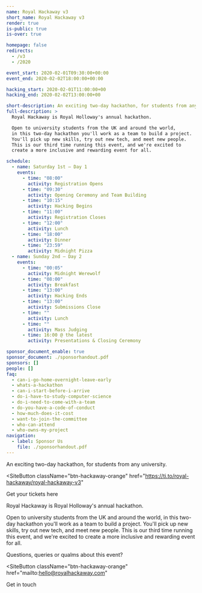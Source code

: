 ```yaml
---
name: Royal Hackaway v3
short_name: Royal Hackaway v3
render: true
is-public: true
is-over: true

homepage: false
redirects:
  - /v3
  - /2020

event_start: 2020-02-01T09:30:00+00:00
event_end: 2020-02-02T18:00:00+00:00

hacking_start: 2020-02-01T11:00:00+00
hacking_end: 2020-02-02T13:00:00+00

short-description: An exciting two-day hackathon, for students from any university.
full-description: >
  Royal Hackaway is Royal Holloway's annual hackathon.

  Open to university students from the UK and around the world,
  in this two-day hackathon you'll work as a team to build a project.
  You'll pick up new skills, try out new tech, and meet new people.
  This is our third time running this event, and we're excited to
  create a more inclusive and rewarding event for all.

schedule:
  - name: Saturday 1st — Day 1
    events:
      - time: "08:00"
        activity: Registration Opens
      - time: "09:30"
        activity: Opening Ceremony and Team Building
      - time: "10:15"
        activity: Hacking Begins
      - time: "11:00"
        activity: Registration Closes
      - time: "12:00"
        activity: Lunch
      - time: "18:00"
        activity: Dinner
      - time: "23:59"
        activity: Midnight Pizza
  - name: Sunday 2nd — Day 2
    events:
      - time: "00:05"
        activity: Midnight Werewolf
      - time: "08:00"
        activity: Breakfast
      - time: "13:00"
        activity: Hacking Ends
      - time: "13:00"
        activity: Submissions Close
      - time: ""
        activity: Lunch
      - time: ""
        activity: Mass Judging
      - time: 16:00 @ the latest
        activity: Presentations & Closing Ceremony

sponsor_document_enable: true
sponsor_document: ./sponsorhandout.pdf
sponsors: []
people: []
faq:
  - can-i-go-home-overnight-leave-early
  - whats-a-hackathon
  - can-i-start-before-i-arrive
  - do-i-have-to-study-computer-science
  - do-i-need-to-come-with-a-team
  - do-you-have-a-code-of-conduct
  - how-much-does-it-cost
  - want-to-join-the-committee
  - who-can-attend
  - who-owns-my-project
navigation:
  - label: Sponsor Us
    file: ./sponsorhandout.pdf
---
```




<MajorLeagueHackingBadge year={2020} />
<EventJumbotron className={`${jumbotronBackground} text-center`}>

<HackawayLogo className={hackawayLogoClass} />

<p className="lead">
  An exciting two-day hackathon, for students from any university.
</p>

<SiteButton
  className="btn-hackaway-orange"
  href="https://ti.to/royal-hackaway/royal-hackaway-v3"
>
  Get your tickets here
</SiteButton>

</EventJumbotron>
<Section type={SectionTypes.PRIMARY}>
<div className="container">

Royal Hackaway is Royal Holloway's annual hackathon.

Open to university students from the UK and around the world, in this two-day hackathon you'll work as a team to build a project. You'll pick up new skills, try out new tech, and meet new people. This is our third time running this event, and we're excited to create a more inclusive and rewarding event for all.

</div>
</Section>

<EventLocationSection map="https://www.google.com/maps/embed?pb=!1m18!1m12!1m3!1d2487.759701888386!2d-0.5680310838687079!3d51.42584067962183!2m3!1f0!2f0!3f0!3m2!1i1024!2i768!4f13.1!3m3!1m2!1s0x487679fe3dce3113%3A0x47f0f448b19730a3!2sWindsor+Building!5e0!3m2!1sen!2suk!4v1546448505106" />
<EventScheduleSection type={SectionTypes.TERTIARY} />
<EventFrequentlyAskedQuestionsSection type={SectionTypes.PRIMARY} />

<Section type={SectionTypes.TERTIARY}>
<div className="container text-center">

Questions, queries or qualms about this event?

<SiteButton
  className="btn-hackaway-orange"
  href="mailto:hello@royalhackaway.com"
>
  Get in touch
</SiteButton>

</div>
</Section>
